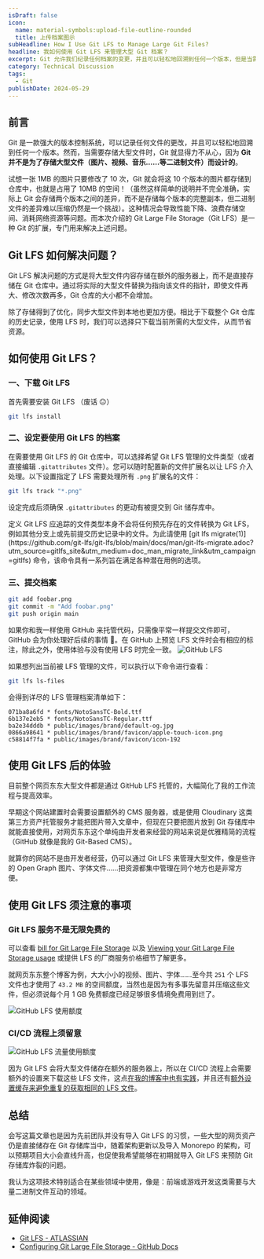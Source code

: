 ```yaml
---
isDraft: false
icon:
  name: material-symbols:upload-file-outline-rounded
  title: 上传档案图示
subHeadline: How I Use Git LFS to Manage Large Git Files?
headline: 我如何使用 Git LFS 来管理大型 Git 档案？
excerpt: Git 允许我们纪录任何档案的变更，并且可以轻松地回溯到任何一个版本，但是当需要储存大型档案时Git 就会显得力不从心，因为Git 并不是为了储存大型档案（图片、影片、音乐……等二进制档案）而设计的。而这次介绍的 Git Large File Storage 是 Git 的扩充，专门用于解决以上问题。
category: Technical Discussion
tags:
  - Git
publishDate: 2024-05-29
---
```


## 前言

Git 是一款强大的版本控制系统，可以记录任何文件的更改，并且可以轻松地回溯到任何一个版本。然而，当需要存储大型文件时，Git 就显得力不从心，因为 **Git 并不是为了存储大型文件（图片、视频、音乐……等二进制文件）而设计的**。

试想一张 1MB 的图片只要修改了 10 次，Git 就会将这 10 个版本的图片都存储到仓库中，也就是占用了 10MB 的空间！（虽然这样简单的说明并不完全准确，实际上 Git 会存储两个版本之间的差异，而不是存储每个版本的完整副本，但二进制文件的差异难以压缩仍然是一个挑战）。这种情况会导致性能下降、浪费存储空间、消耗网络资源等问题。而本次介绍的 Git Large File Storage（Git LFS）是一种 Git 的扩展，专门用来解决上述问题。

## Git LFS 如何解决问题？

Git LFS 解决问题的方式是将大型文件内容存储在额外的服务器上，而不是直接存储在 Git 仓库中。通过将实际的大型文件替换为指向该文件的指针，即使文件再大、修改次数再多，Git 仓库的大小都不会增加。

除了存储得到了优化，同步大型文件到本地也更加方便。相比于下载整个 Git 仓库的历史记录，使用 LFS 时，我们可以选择只下载当前所需的大型文件，从而节省资源。

## 如何使用 Git LFS？

### 一、下载 Git LFS

首先需要安装 Git LFS （废话 😐）

```bash
git lfs install
```

### 二、设定要使用 Git LFS 的档案

在需要使用 Git LFS 的 Git 仓库中，可以选择希望 Git LFS 管理的文件类型（或者直接编辑 `.gitattributes` 文件）。您可以随时配置新的文件扩展名以让 LFS 介入处理。以下设置指定了 LFS 需要处理所有 `.png` 扩展名的文件：

```bash
git lfs track "*.png"
```

设定完成后须确保 `.gitattributes` 的更动有被提交到 Git 储存库中。

<Sidenote type="info">
  定义 Git LFS 应追踪的文件类型本身不会将任何预先存在的文件转换为 Git
  LFS，例如其他分支上或先前提交历史记录中的文件。为此请使用 [git lfs
  migrate(1)](https://github.com/git-lfs/git-lfs/blob/main/docs/man/git-lfs-migrate.adoc?utm_source=gitlfs_site&utm_medium=doc_man_migrate_link&utm_campaign=gitlfs)
  命令，该命令具有一系列旨在满足各种潜在用例的选项。
</Sidenote>

### 三、提交档案

```bash
git add foobar.png
git commit -m "Add foobar.png"
git push origin main
```

如果你和我一样使用 GitHub 来托管代码，只需像平常一样提交文件即可，GitHub 会为你处理好后续的事情 🤯。在 GitHub 上预览 LFS 文件时会有相应的标注，除此之外，使用体验与没有使用 LFS 时完全一致。
![GitHub LFS](./store-with-git-lfs.webp)

如果想列出当前被 LFS 管理的文件，可以执行以下命令进行查看：

```bash
git lfs ls-files
```

会得到详尽的 LFS 管理档案清单如下：

```
071ba8a6fd * fonts/NotoSansTC-Bold.ttf
6b137e2eb5 * fonts/NotoSansTC-Regular.ttf
ba2e34dddb * public/images/brand/default-og.jpg
0866a98641 * public/images/brand/favicon/apple-touch-icon.png
c58814f7fa * public/images/brand/favicon/icon-192
```

## 使用 Git LFS 后的体验

目前整个网页东东大型文件都是通过 GitHub LFS 托管的，大幅简化了我的工作流程与提高效率。

早期这个网站建置时会需要设置额外的 CMS 服务器，或是使用 Cloudinary 这类第三方资产托管服务才能把图片带入文章中，但现在只要把图片放到 Git 存储库中就能直接使用，对网页东东这个单纯由开发者来经营的网站来说是优雅精简的流程（GitHub 就像是我的 Git-Based CMS）。

就算你的网站不是由开发者经营，仍可以通过 Git LFS 来管理大型文件，像是些许的 Open Graph 图片、字体文件……把资源都集中管理在同个地方也是非常方便。

## 使用 Git LFS 须注意的事项

### Git LFS 服务不是无限免费的

可以查看 [bill for Git Large File Storage](https://docs.github.com/en/billing/managing-billing-for-git-large-file-storage/about-billing-for-git-large-file-storage) 以及 [Viewing your Git Large File Storage usage](https://docs.github.com/en/billing/managing-billing-for-git-large-file-storage/viewing-your-git-large-file-storage-usage) 或提供 LFS 的厂商服务价格细节了解更多。

就网页东东整个博客为例，大大小小的视频、图片、字体……至今共 `251` 个 LFS 文件也才使用了 `43.2 MB` 的空间额度，当然也是因为有多事先留意并压缩这些文件，但必须说每个月 1 GB 免费额度已经足够很多情境免费用到烂了。

![GitHub LFS 使用额度](./cost.webp '网页东东博客 Git LFS 存储使用额度')

### CI/CD 流程上须留意

![GitHub LFS 流量使用额度](./cost-bandwidth.webp '网页东东博客 Git LFS 流量使用额度')

因为 Git LFS 会将大型文件储存在额外的服务器上，所以在 CI/CD 流程上会需要额外的设置来下载这些 LFS 文件，这点[在我的博客中也有实践](https://github.com/riceball-tw/web-dong-blog/blob/b2e8eb9de34653370707baab1e15933caa816029/.github/workflows/pages-deployment.yml#L50)，并且还有[额外设置缓存来避免重复的获取相同的 LFS 文件](https://github.com/riceball-tw/web-dong-blog/blob/b2e8eb9de34653370707baab1e15933caa816029/.github/workflows/pages-deployment.yml#L41)。

## 总结

会写这篇文章也是因为先前团队并没有导入 Git LFS 的习惯，一些大型的网页资产仍是直接储存在 Git 存储库当中，随着架构更新以及导入 Monorepo 的架构，可以预期项目大小会直线升高，也促使我希望能够在初期就导入 Git LFS 来预防 Git 存储库炸裂的问题。

我认为这项技术特别适合在某些领域中使用，像是：前端或游戏开发这类需要与大量二进制文件互动的领域。

## 延伸阅读

- [Git LFS - ATLASSIAN](https://www.atlassian.com/git/tutorials/git-lfs)
- [Configuring Git Large File Storage - GitHub Docs](https://docs.github.com/en/repositories/working-with-files/managing-large-files/configuring-git-large-file-storage)
